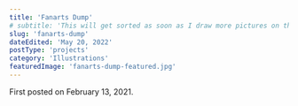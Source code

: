 ```yaml
---
title: 'Fanarts Dump'
# subtitle: 'This will get sorted as soon as I draw more pictures on the subject.'
slug: 'fanarts-dump'
dateEdited: 'May 20, 2022'
postType: 'projects'
category: 'Illustrations'
featuredImage: 'fanarts-dump-featured.jpg'
---
```


<ImageWithCaption
  src="projects/fanarts-dump/dark-souls-crow.jpg"
  alt="Dark Souls I"
  caption="Dark Souls I"
  layout="layout--left"
/>

<ImageWithCaption
  src="projects/fanarts-dump/the-gates-of-moria.jpg"
  alt="The Lord of the Rings"
  caption="The Lord of the Rings"
  layout="layout--right"
/>

<ImageWithCaption
  src="projects/fanarts-dump/porcelain-bully.jpg"
  alt="Little Nightmares II"
  caption="Little Nightmares II"
  layout="layout--left"
/>

<ImageWithCaption
  src="projects/fanarts-dump/tales-from-earthsea.jpg"
  alt="Tales from Earthsea"
  caption="Tales from Earthsea"
  layout="layout--right"
/>

First posted on February 13, 2021.
